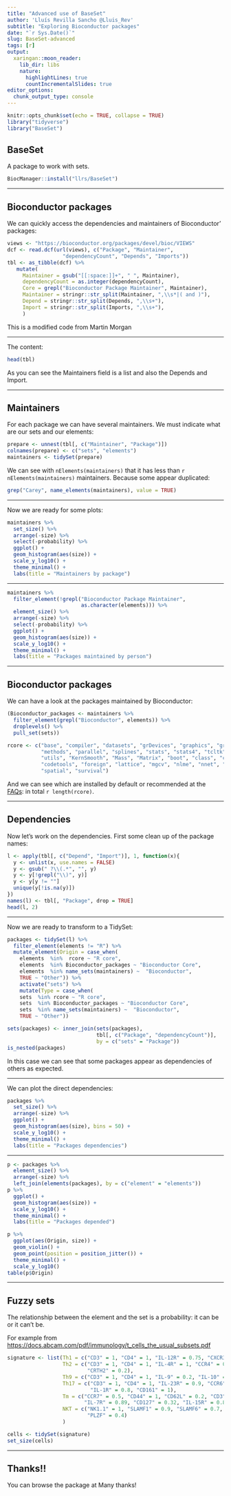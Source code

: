 ```yaml
---
title: "Advanced use of BaseSet"
author: 'Lluís Revilla Sancho @Lluis_Rev'
subtitle: "Exploring Bioconductor packages"
date: "`r Sys.Date()`"
slug: BaseSet-advanced
tags: [r]
output:
  xaringan::moon_reader:
    lib_dir: libs
    nature:
      highlightLines: true
      countIncrementalSlides: true
editor_options: 
  chunk_output_type: console
---
```


```r
knitr::opts_chunk$set(echo = TRUE, collapse = TRUE)
library("tidyverse")
library("BaseSet")
```

## BaseSet

A package to work with sets. 


```r
BiocManager::install("llrs/BaseSet")
```


----

## Bioconductor packages

We can quickly access the dependencies and maintainers of Bioconductor' packages:

```r
views <- "https://bioconductor.org/packages/devel/bioc/VIEWS"
dcf <- read.dcf(url(views), c("Package", "Maintainer", 
                  "dependencyCount", "Depends", "Imports"))
tbl <- as_tibble(dcf) %>%
   mutate(
     Maintainer = gsub("[[:space:]]+", " ", Maintainer),
     dependencyCount = as.integer(dependencyCount),
     Core = grepl("Bioconductor Package Maintainer", Maintainer),
     Maintainer = stringr::str_split(Maintainer, ",\\s*|( and )"),
     Depend = stringr::str_split(Depends, ",\\s+"), 
     Import = stringr::str_split(Imports, ",\\s+"),
     )
```

This is a modified code from Martin Morgan

---

The content:

```r
head(tbl)
```

As you can see the Maintainers field is a list and also the Depends and Import.

---

## Maintainers

For each package we can have several maintainers. We must indicate what are our sets and our elements:
```r
prepare <- unnest(tbl[, c("Maintainer", "Package")])
colnames(prepare) <- c("sets", "elements")
maintainers <- tidySet(prepare)
```

We can see with `nElements(maintainers)` that it has less than `r nElements(maintainers)` maintainers. Because some appear duplicated:

```r
grep("Carey", name_elements(maintainers), value = TRUE)
```

---

Now we are ready for some plots:

```r
maintainers %>% 
  set_size() %>% 
  arrange(-size) %>% 
  select(-probability) %>%
  ggplot() +
  geom_histogram(aes(size)) + 
  scale_y_log10() +
  theme_minimal() +
  labs(title = "Maintainers by package")
```

---

```r
maintainers %>% 
  filter_element(!grepl("Bioconductor Package Maintainer", 
                        as.character(elements))) %>% 
  element_size() %>% 
  arrange(-size) %>% 
  select(-probability) %>%
  ggplot() +
  geom_histogram(aes(size)) + 
  scale_y_log10() +
  theme_minimal() +
  labs(title = "Packages maintained by person") 
```

---

## Bioconductor packages

We can have a look at the packages maintained by Bioconductor:

```r
(Bioconductor_packages <- maintainers %>% 
  filter_element(grepl("Bioconductor", elements)) %>% 
  droplevels() %>% 
  pull_set(sets))
```

```r
rcore <- c("base", "compiler", "datasets", "grDevices", "graphics", "grid", 
           "methods", "parallel", "splines", "stats", "stats4", "tcltk", "tools", 
           "utils", "KernSmooth", "Mass", "Matrix", "boot", "class", "cluster", 
           "codetools", "foreign", "lattice", "mgcv", "nlme", "nnet", "rpart", 
           "spatial", "survival")
```

And we can see which are installed by default or recommended at the [FAQs](https://cran.r-project.org/doc/FAQ/R-FAQ.html#Which-add_002don-packages-exist-for-R_003f):
in total `r length(rcore)`.

---

## Dependencies

Now let's work on the dependencies.
First some clean up of the package names:

```r
l <- apply(tbl[, c("Depend", "Import")], 1, function(x){
  y <- unlist(x, use.names = FALSE)
  y <- gsub(" ?\\(.*", "", y)
  y <- y[!grepl("\\)", y)]
  y <- y[y != ""]
  unique(y[!is.na(y)])
})
names(l) <- tbl[, "Package", drop = TRUE]
head(l, 2)
```

---

Now we are ready to transform to a TidySet:

```r
packages <- tidySet(l) %>% 
  filter_element(elements != "R") %>% 
  mutate_element(Origin = case_when(
    elements  %in%  rcore ~ "R core",
    elements  %in% Bioconductor_packages ~ "Bioconductor Core",
    elements  %in% name_sets(maintainers) ~  "Bioconductor",
    TRUE ~ "Other")) %>% 
    activate("sets") %>% 
    mutate(Type = case_when(
    sets  %in% rcore ~ "R core",
    sets  %in% Bioconductor_packages ~ "Bioconductor Core",
    sets  %in% name_sets(maintainers) ~  "Bioconductor",
    TRUE ~ "Other"))

sets(packages) <- inner_join(sets(packages),
                             tbl[, c("Package", "dependencyCount")], 
                             by = c("sets" = "Package"))
is_nested(packages)
```

In this case we can see that some packages appear as dependencies of others as expected.

---

We can plot the direct dependencies:

```r
packages %>% 
  set_size() %>% 
  arrange(-size) %>% 
  ggplot() +
  geom_histogram(aes(size), bins = 50) +
  scale_y_log10() +
  theme_minimal() +
  labs(title = "Packages dependencies")
```

---

```r
p <- packages %>% 
  element_size() %>% 
  arrange(-size) %>% 
  left_join(elements(packages), by = c("element" = "elements"))
p %>% 
  ggplot() +
  geom_histogram(aes(size)) + 
  scale_y_log10() +
  theme_minimal() +
  labs(title = "Packages depended")
```


```r
p %>% 
  ggplot(aes(Origin, size)) +
  geom_violin() +
  geom_point(position = position_jitter()) +
  theme_minimal() +
  scale_y_log10()
table(p$Origin)
```
 
---

## Fuzzy sets

The relationship between the element and the set is a probability: it can be or it can't be.

For example from [https://docs.abcam.com/pdf/immunology/t_cells_the_usual_subsets.pdf](t_cells_the_usual_subsets.pdf)

```r

signature <- list(Th1 = c("CD3" = 1, "CD4" = 1, "IL-12R" = 0.75, "CXCR3" = 0.2),
                  Th2 = c("CD3" = 1, "CD4" = 1, "IL-4R" = 1, "CCR4" = 0.8, 
                          "CRTH2" = 0.2),
                  Th9 = c("CD3" = 1, "CD4" = 1, "IL-9" = 0.2, "IL-10" = 0.4),
                  Th17 = c("CD3" = 1, "CD4" = 1, "IL-23R" = 0.9, "CCR6" = 0.2, 
                           "IL-1R" = 0.8, "CD161" = 1),
                  Tm = c("CCR7" = 0.5, "CD44" = 1, "CD62L" = 0.2, "CD3" = 0.57, 
                         "IL-7R" = 0.89, "CD127" = 0.32, "IL-15R" = 0.83),
                  NKT = c("NK1.1" = 1, "SLAMF1" = 0.9, "SLAMF6" = 0.7, 
                          "PLZF" = 0.4)
                  )

cells <- tidySet(signature)
set_size(cells)
```

---

## Thanks!!

You can browse the package at 
Many thanks! 
